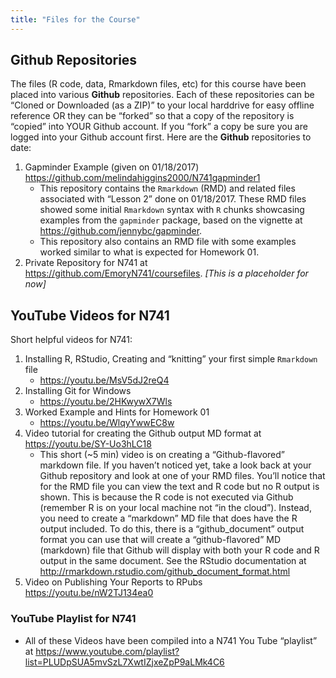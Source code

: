 ```yaml
---
title: "Files for the Course"
---
```


## <i class="fa fa-github fa-1x"></i> **Github** Repositories

The files (R code, data, Rmarkdown files, etc) for this course have been placed into various **Github** repositories. Each of these repositories can be "Cloned or Downloaded (as a ZIP)" to your local harddrive for easy offline reference OR they can be "forked" so that a copy of the repository is "copied" into YOUR Github account. If you "fork" a copy be sure you are logged into your Github account first. Here are the **Github** repositories to date:

1. Gapminder Example (given on 01/18/2017) [https://github.com/melindahiggins2000/N741gapminder1](https://github.com/melindahiggins2000/N741gapminder1)
    + This repository contains the `Rmarkdown` (RMD) and related files associated with "Lesson 2" done on 01/18/2017. These RMD files showed some initial `Rmarkdown` syntax with `R` chunks showcasing examples from the `gapminder` package, based on the vignette at [https://github.com/jennybc/gapminder](https://github.com/jennybc/gapminder).
    + This repository also contains an RMD file with some examples worked similar to what is expected for Homework 01. 

2. Private Repository for N741 at  [https://github.com/EmoryN741/coursefiles](https://github.com/EmoryN741/coursefiles). _[This is a placeholder for now]_

## <i class="fa fa-youtube fa-1x"></i> **YouTube** Videos for N741

Short helpful videos for N741:

1. Installing R, RStudio, Creating and "knitting" your first simple `Rmarkdown` file
    + [https://youtu.be/MsV5dJ2reQ4](https://youtu.be/MsV5dJ2reQ4)

2. Installing Git for Windows
    + [https://youtu.be/2HKwywX7Wls](https://youtu.be/2HKwywX7Wls)
    
3. Worked Example and Hints for Homework 01
    + [https://youtu.be/WlqyYwwEC8w](https://youtu.be/WlqyYwwEC8w)
    
4. Video tutorial for creating the Github output MD format at [https://youtu.be/SY-Uo3hLC18](https://youtu.be/SY-Uo3hLC18)
    + This short (~5 min) video is on creating a “Github-flavored” markdown file. If you haven’t noticed yet, take a look back at your Github repository and look at one of your RMD files. You’ll notice that for the RMD file you can view the text and R code but no R output is shown. This is because the R code is not executed via Github (remember R is on your local machine not “in the cloud”). Instead, you need to create a “markdown” MD file that does have the R output included. To do this, there is a “github_document” output format you can use that will create a “github-flavored” MD (markdown) file that Github will display with both your R code and R output in the same document. See the RStudio documentation at [http://rmarkdown.rstudio.com/github_document_format.html](http://rmarkdown.rstudio.com/github_document_format.html) 

5. Video on Publishing Your Reports to RPubs [https://youtu.be/nW2TJ134ea0](https://youtu.be/nW2TJ134ea0)

### YouTube Playlist for N741

* All of these Videos have been compiled into a N741 You Tube “playlist” at [https://www.youtube.com/playlist?list=PLUDpSUA5mvSzL7XwtIZjxeZpP9aLMk4C6](https://www.youtube.com/playlist?list=PLUDpSUA5mvSzL7XwtIZjxeZpP9aLMk4C6)



